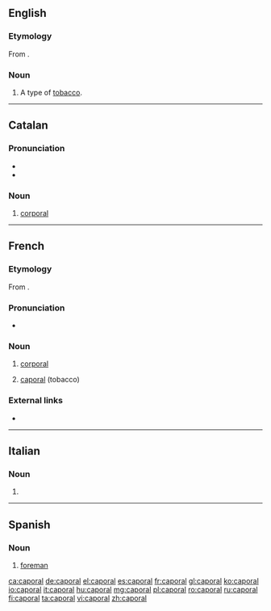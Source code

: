 ==English==

===Etymology===
From {{etyl|fr|en}} {{term|caporal|lang=fr}}.

===Noun===
{{en-noun}}

# A type of [[tobacco]].

----

==Catalan==

===Pronunciation===
* {{IPA|lang=ca|/kəpuˈɾaɫ/}}
* {{rhymes|aɫ|lang=ca}}

===Noun===
{{ca-noun|m}}

# {{context|military|lang=ca}} [[corporal]]

----

==French==

===Etymology===
From {{etyl|it|fr}} {{term|caporale|lang=it}}.

===Pronunciation===
* {{IPA|/ka.pɔ.ʁal/|lang=fr}}

===Noun===
{{fr-noun|m|caporaux}}

# {{context|military|lang=fr}} [[corporal]]
# [[#English|caporal]] (tobacco)

===External links===
* {{R:TLFi}}

----

==Italian==

===Noun===
{{head|it|noun|g=m|invariable}}

# {{apocopic form of|caporale|lang=it}}

----

==Spanish==

===Noun===
{{es-noun|m|es}}

# [[foreman]]

[[ca:caporal]]
[[de:caporal]]
[[el:caporal]]
[[es:caporal]]
[[fr:caporal]]
[[gl:caporal]]
[[ko:caporal]]
[[io:caporal]]
[[it:caporal]]
[[hu:caporal]]
[[mg:caporal]]
[[pl:caporal]]
[[ro:caporal]]
[[ru:caporal]]
[[fi:caporal]]
[[ta:caporal]]
[[vi:caporal]]
[[zh:caporal]]